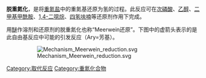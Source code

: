 {{chemref|time=2010-09-25T09:02:15+00:00}}
'''脱重氮化'''，是将[[重氮盐|重氮盐]]中的重氮基还原为氢的过程。此反应可在[[次磷酸|次磷酸]]、[[乙醇|乙醇]]、[[二甲基甲酰胺|二甲基甲酰胺]]、[[1,4-二噁烷|1,4-二噁烷]]、[[四氢呋喃|四氢呋喃]]等还原剂作用下完成。

用[[醚|醚]]作溶剂和还原剂的脱重氮化也称“Meerwein还原”。下图中的虚箭头表示的是此自由基反应中可能的引发反应（Ary=芳基）。

:[[File:Mechanism_Meerwein_reduction.svg|frameless]]

[[Category:取代反应|Category:取代反应]]
[[Category:重氮化合物|Category:重氮化合物]]


{{小作品}}